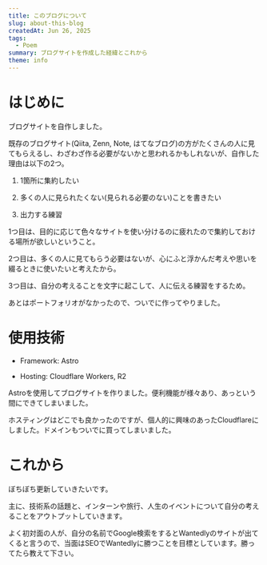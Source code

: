 ```yaml
---
title: このブログについて
slug: about-this-blog
createdAt: Jun 26, 2025
tags:
  - Poem
summary: ブログサイトを作成した経緯とこれから
theme: info
---
```

# はじめに

ブログサイトを自作しました。

既存のブログサイト(Qiita, Zenn, Note, はてなブログ)の方がたくさんの人に見てもらえるし、わざわざ作る必要がないかと思われるかもしれないが、自作した理由は以下の2つ。

1.  1箇所に集約したい
    
2.  多くの人に見られたくない(見られる必要のない)ことを書きたい
    
3.  出力する練習
    

1つ目は、目的に応じて色々なサイトを使い分けるのに疲れたので集約しておける場所が欲しいということ。

2つ目は、多くの人に見てもらう必要はないが、心にふと浮かんだ考えや思いを綴るときに使いたいと考えたから。

3つ目は、自分の考えることを文字に起こして、人に伝える練習をするため。

あとはポートフォリオがなかったので、ついでに作ってやりました。

# 使用技術

*   Framework: Astro
    
*   Hosting: Cloudflare Workers, R2
    

Astroを使用してブログサイトを作りました。便利機能が様々あり、あっという間にできてしまいました。

ホスティングはどこでも良かったのですが、個人的に興味のあったCloudflareにしました。ドメインもついでに買ってしまいました。

# これから

ぼちぼち更新していきたいです。

主に、技術系の話題と、インターンや旅行、人生のイベントについて自分の考えることをアウトプットしていきます。

よく初対面の人が、自分の名前でGoogle検索をするとWantedlyのサイトが出てくると言うので、当面はSEOでWantedlyに勝つことを目標としています。勝ってたら教えて下さい。